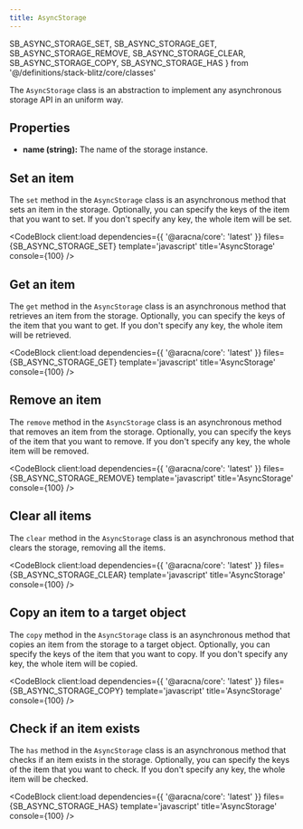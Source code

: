 ```yaml
---
title: AsyncStorage
---
```


  SB_ASYNC_STORAGE_SET,
  SB_ASYNC_STORAGE_GET,
  SB_ASYNC_STORAGE_REMOVE,
  SB_ASYNC_STORAGE_CLEAR,
  SB_ASYNC_STORAGE_COPY,
  SB_ASYNC_STORAGE_HAS
} from '@/definitions/stack-blitz/core/classes'

The `AsyncStorage` class is an abstraction to implement any asynchronous storage API in an uniform way.

## Properties

- **name (string):** The name of the storage instance.

## Set an item

The `set` method in the `AsyncStorage` class is an asynchronous method that sets an item in the storage. Optionally, you can specify the keys of the item that you want to set. If you don't specify any key, the whole item will be set.

<CodeBlock client:load dependencies={{ '@aracna/core': 'latest' }} files={SB_ASYNC_STORAGE_SET} template='javascript' title='AsyncStorage' console={100} />

## Get an item

The `get` method in the `AsyncStorage` class is an asynchronous method that retrieves an item from the storage. Optionally, you can specify the keys of the item that you want to get. If you don't specify any key, the whole item will be retrieved.

<CodeBlock client:load dependencies={{ '@aracna/core': 'latest' }} files={SB_ASYNC_STORAGE_GET} template='javascript' title='AsyncStorage' console={100} />

## Remove an item

The `remove` method in the `AsyncStorage` class is an asynchronous method that removes an item from the storage. Optionally, you can specify the keys of the item that you want to remove. If you don't specify any key, the whole item will be removed.

<CodeBlock client:load dependencies={{ '@aracna/core': 'latest' }} files={SB_ASYNC_STORAGE_REMOVE} template='javascript' title='AsyncStorage' console={100} />

## Clear all items

The `clear` method in the `AsyncStorage` class is an asynchronous method that clears the storage, removing all the items.

<CodeBlock client:load dependencies={{ '@aracna/core': 'latest' }} files={SB_ASYNC_STORAGE_CLEAR} template='javascript' title='AsyncStorage' console={100} />

## Copy an item to a target object

The `copy` method in the `AsyncStorage` class is an asynchronous method that copies an item from the storage to a target object. Optionally, you can specify the keys of the item that you want to copy. If you don't specify any key, the whole item will be copied.

<CodeBlock client:load dependencies={{ '@aracna/core': 'latest' }} files={SB_ASYNC_STORAGE_COPY} template='javascript' title='AsyncStorage' console={100} />

## Check if an item exists

The `has` method in the `AsyncStorage` class is an asynchronous method that checks if an item exists in the storage. Optionally, you can specify the keys of the item that you want to check. If you don't specify any key, the whole item will be checked.

<CodeBlock client:load dependencies={{ '@aracna/core': 'latest' }} files={SB_ASYNC_STORAGE_HAS} template='javascript' title='AsyncStorage' console={100} />
